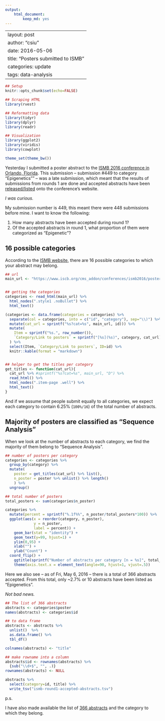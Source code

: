 ```yaml
---
output:
    html_document:
        keep_md: yes
---
```

---
layout: post
author: "csiu"
date: 2016-05-06
title: "Posters submitted to ISMB"
categories: update
tags: data-analysis
---
```r
## Setup
knitr::opts_chunk$set(echo=FALSE)
```

```r
## Scraping HTML
library(rvest)

## Reformatting data
library(tidyr)
library(dplyr)
library(readr)

## Visualization
library(ggplot2)
library(viridis)
library(cowplot)

theme_set(theme_bw())
```

Yesterday I submitted a poster abstract to the [ISMB 2016 conference in Orlando, Florida](https://www.iscb.org/ismb2016). This submission -- submission #449 to category "Epigenetics"" -- was a late submission, which meant that the results of submissions from rounds 1 are done and accepted abstracts have been [released/listed](https://www.iscb.org/cms_addon/conferences/ismb2016/posterlist.php) onto the conference’s website.

*I was curious.*

My submission number is 449, this meant there were 448 submissions before mine. I want to know the following:

1. How many abstracts have been accepted during round 1?
2. Of the accepted abstracts in round 1, what proportion of them were categorized as "Epigenetic"?

## 16 possible categories

According to the [ISMB website](https://www.iscb.org/cms_addon/conferences/ismb2016/posterlist.php), there are 16 possible categories to which your abstract may belong.

```r
## url
main_url <- "https://www.iscb.org/cms_addon/conferences/ismb2016/posterlist.php"


## getting the categories
categories <- read_html(main_url) %>% 
  html_nodes(".style1 .noBullet") %>% 
  html_text() 

(categories <- data.frame(categories = categories) %>%
  separate(col = categories, into = c("id", "category"), sep="\\)") %>%
  mutate(cat_url = sprintf("%s?cat=%s", main_url, id))) %>%
  mutate(
    Item = sprintf("%s.", row_number()),
    `Category/Link to posters` = sprintf("[%s](%s)", category, cat_url)
  ) %>%
  select(Item, `Category/Link to posters`, ID=id) %>%
  knitr::kable(format = "markdown")


## helper to get the titles per category
get_titles <- function(cat_url){
  cat_url %>% #sprintf("%s?cat=%s", main_url, "D") %>%
  read_html() %>%
  html_nodes(".item-page .well") %>%
  html_text()
}
```

And if we assume that people submit equally to all categories, we expect each category to contain 6.25% (`100%/16`) of the total number of abstracts.

## Majority of posters are classified as "Sequence Analysis"

When we look at the number of abstracts to each category, we find the majority of them belong to "Sequence Analysis".

```r
## number of posters per category
categories <- categories %>% 
  group_by(category) %>%
  mutate(
    poster = get_titles(cat_url) %>% list(),
    n_poster = poster %>% unlist() %>% length()
    ) %>% 
  ungroup()

## total number of posters
total_posters <- sum(categories$n_poster)
```

```r
categories %>%
  mutate(percent = sprintf("%.1f%%", n_poster/total_posters*100)) %>%
  ggplot(aes(x = reorder(category, n_poster),
             y = n_poster,
             label = percent)) +
    geom_bar(stat = "identity") +
    geom_text(y=99, hjust=1) +
    ylim(0,95) +
    xlab("") +
    ylab("Count") +
  coord_flip() +
    ggtitle(sprintf("Number of abstracts per category [n = %s]", total_posters)) +
    theme(axis.text.x = element_text(angle=90, hjust=1, vjust=.5))
```

Here we also see -- as of Fri, May 6, 2016 -- there is a total of 366 abstracts accepted. From this total, only ~2.7% or 10 abstracts have been listed as "Epigenetics". 

*Not bad news.*

```r
## The list of 366 abstracts
abstracts <- categories$poster
names(abstracts) <- categories$id

## to data frame
abstracts <- abstracts %>% 
  unlist()  %>% 
  as.data.frame() %>% 
  tbl_df()

colnames(abstracts) <- "title"

## make rowname into a column
abstracts$id <- rownames(abstracts) %>% 
  {sub("\\d+$", "", .)}
rownames(abstracts) <- NULL

abstracts %>% 
  select(category=id, title) %>%
  write_tsv("ismb-round1-accepted-abstracts.tsv")
```

p.s.

I have also made available the list of [366 abstracts](https://gist.github.com/csiu/b61c628478cfb57e2e7da91be7f88446) and the category to which they belong.